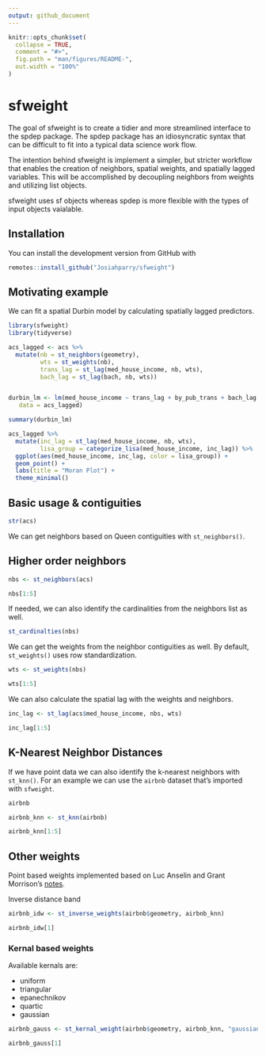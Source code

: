 ```yaml
---
output: github_document
---
```


<!-- README.md is generated from README.Rmd. Please edit that file -->

```r
knitr::opts_chunk$set(
  collapse = TRUE,
  comment = "#>",
  fig.path = "man/figures/README-",
  out.width = "100%"
)
```

# sfweight

<!-- badges: start -->
<!-- badges: end -->

The goal of sfweight is to create a tidier and more streamlined interface to the spdep package. The spdep package has an idiosyncratic syntax that can be difficult to fit into a typical data science work flow. 

The intention behind sfweight is implement a simpler, but stricter workflow that enables the creation of neighbors, spatial weights, and spatially lagged variables. This will be accomplished by decoupling neighbors from weights and utilizing list objects.

sfweight uses sf objects whereas spdep is more flexible with the types of input objects vaialable. 

## Installation

You can install the development version from GitHub with 
```r
remotes::install_github("Josiahparry/sfweight")
```


## Motivating example

We can fit a spatial Durbin model by calculating spatially lagged predictors. 

```r
library(sfweight)
library(tidyverse)

acs_lagged <- acs %>% 
  mutate(nb = st_neighbors(geometry),
         wts = st_weights(nb),
         trans_lag = st_lag(med_house_income, nb, wts),
         bach_lag = st_lag(bach, nb, wts))


durbin_lm <- lm(med_house_income ~ trans_lag + by_pub_trans + bach_lag + bach, 
   data = acs_lagged)

summary(durbin_lm)
```

```r
acs_lagged %>% 
  mutate(inc_lag = st_lag(med_house_income, nb, wts),
         lisa_group = categorize_lisa(med_house_income, inc_lag)) %>% 
  ggplot(aes(med_house_income, inc_lag, color = lisa_group)) +
  geom_point() +
  labs(title = "Moran Plot") +
  theme_minimal()
```


## Basic usage & contiguities

```r
str(acs)
```

We can get neighbors based on Queen contiguities with `st_neighbors()`.


## Higher order neighbors

```r
nbs <- st_neighbors(acs)

nbs[1:5]
```

If needed, we can also identify the cardinalities from the neighbors list as well. 

```r
st_cardinalties(nbs)
```


We can get the weights from the neighbor contiguities as well. By default, `st_weights()` uses row standardization. 

```r
wts <- st_weights(nbs)

wts[1:5]
```

We can also calculate the spatial lag with the weights and neighbors. 

```r
inc_lag <- st_lag(acs$med_house_income, nbs, wts)

inc_lag[1:5]
```


## K-Nearest Neighbor Distances

If we have point data we can also identify the k-nearest neighbors with `st_knn()`. For an example we can use the `airbnb` dataset that's imported with `sfweight`. 

```r
airbnb
```

```r
airbnb_knn <- st_knn(airbnb)

airbnb_knn[1:5]
```

## Other weights

Point based weights implemented based on Luc Anselin and Grant Morrison's [notes](https://spatialanalysis.github.io/lab_tutorials/Spatial_Weights_as_Distance_Functions.html#kernal-weights). 

Inverse distance band

```r
airbnb_idw <- st_inverse_weights(airbnb$geometry, airbnb_knn)

airbnb_idw[1]
```

### Kernal based weights


Available kernals are:

- uniform
- triangular
- epanechnikov
- quartic
- gaussian

```r
airbnb_gauss <- st_kernal_weight(airbnb$geometry, airbnb_knn, "gaussian")

airbnb_gauss[1]
```

